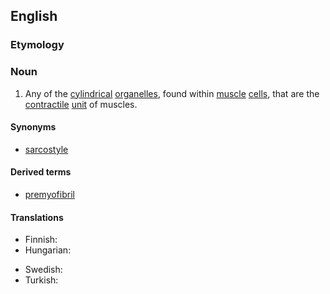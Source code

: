 ==English==
{{wikipedia}}

===Etymology===
{{prefix|en|myo|fibril}}

===Noun===
{{en-noun}}

# {{lb|en|muscle}} Any of the [[cylindrical]] [[organelle]]s, found within [[muscle]] [[cell]]s, that are the [[contractile]] [[unit]] of muscles.

====Synonyms====
* {{sense|organelle}} [[sarcostyle]] {{q|obsolete}}

====Derived terms====
* [[premyofibril]]

====Translations====
{{trans-top|cylindrical organelle}}
* Finnish: {{t|fi|lihassäie}}
* Hungarian: {{t|hu|miofibrillum}}
{{trans-mid}}
* Swedish: {{t+|sv|myofibrill}}
* Turkish: {{t+|tr|kas telciği}}
{{trans-bottom}}